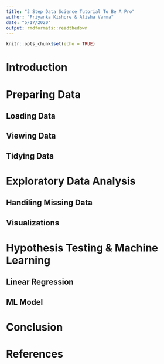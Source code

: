```yaml
---
title: "3 Step Data Science Tutorial To Be A Pro"
author: "Priyanka Kishore & Alisha Varma"
date: "5/17/2020"
output: rmdformats::readthedown
---
```


```r
knitr::opts_chunk$set(echo = TRUE)
```
# Introduction

# Preparing Data

## Loading Data



## Viewing Data



## Tidying Data


# Exploratory Data Analysis

## Handiling Missing Data



## Visualizations



# Hypothesis Testing & Machine Learning

## Linear Regression


## ML Model



# Conclusion



# References
